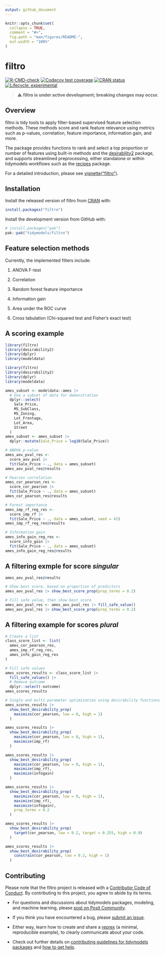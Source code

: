 ```yaml
---
output: github_document
---
```


<!-- README.md is generated from README.Rmd. Please edit that file -->

```r
knitr::opts_chunk$set(
  collapse = TRUE,
  comment = "#>",
  fig.path = "man/figures/README-",
  out.width = "100%"
)
```

# filtro

<!-- badges: start -->
[![R-CMD-check](https://github.com/tidymodels/filtro/actions/workflows/R-CMD-check.yaml/badge.svg)](https://github.com/tidymodels/filtro/actions/workflows/R-CMD-check.yaml)
[![Codecov test coverage](https://codecov.io/gh/tidymodels/filtro/graph/badge.svg)](https://app.codecov.io/gh/tidymodels/filtro)
[![CRAN status](https://www.r-pkg.org/badges/version/filtro)](https://CRAN.R-project.org/package=filtro)
[![Lifecycle: experimental](https://img.shields.io/badge/lifecycle-experimental-orange.svg)](https://lifecycle.r-lib.org/articles/stages.html#experimental)
<!-- badges: end -->

> ⚠️ **filtro is under active development; breaking changes may occur.**

## Overview

filtro is tidy tools to apply filter-based supervised feature
selection methods. These methods score and rank feature relevance
using metrics such as p-values, correlation, feature importance, information gain, 
and more.

The package provides functions to rank and select a top proportion or number 
of features using built-in methods and the
[desirability2](https://desirability2.tidymodels.org) package, and 
supports streamlined preprocessing, either standalone or within tidymodels
workflows such as the [recipes](https://recipes.tidymodels.org) package. 

For a detailed introduction, please see [vignette("filtro")](https://filtro.tidymodels.org/dev/articles/filtro.html). 

## Installation

Install the released version of filtro from [CRAN](https://CRAN.R-project.org) with:

``` r
install.packages("filtro")
```

Install the development version from GitHub with:

``` r
# install.packages("pak")
pak::pak("tidymodels/filtro")
```

## Feature selection methods

Currently, the implemented filters include:

1. ANOVA F-test 

2. Correlation

3. Random forest feature importance 

4. Information gain

5. Area under the ROC curve 

6. Cross tabulation (Chi-squared test and Fisher's exact test) 

## A scoring example

```r
library(filtro)
library(desirability2)
library(dplyr)
library(modeldata)
```

```r
library(filtro)
library(desirability2)
library(dplyr)
library(modeldata)
```

```r
ames_subset <- modeldata::ames |>
  # Use a subset of data for demonstration
  dplyr::select(
    Sale_Price,
    MS_SubClass,
    MS_Zoning,
    Lot_Frontage,
    Lot_Area,
    Street
  )
ames_subset <- ames_subset |>
  dplyr::mutate(Sale_Price = log10(Sale_Price))
```

```r
# ANOVA p-value
ames_aov_pval_res <-
  score_aov_pval |>
  fit(Sale_Price ~ ., data = ames_subset)
ames_aov_pval_res@results
```

```r
# Pearson correlation
ames_cor_pearson_res <-
  score_cor_pearson |>
  fit(Sale_Price ~ ., data = ames_subset)
ames_cor_pearson_res@results
```

```r
# Forest importance
ames_imp_rf_reg_res <-
  score_imp_rf |>
  fit(Sale_Price ~ ., data = ames_subset, seed = 42)
ames_imp_rf_reg_res@results
```

```r
# Information gain
ames_info_gain_reg_res <-
  score_info_gain |>
  fit(Sale_Price ~ ., data = ames_subset)
ames_info_gain_reg_res@results
```

## A filtering exmple for score *singular* 

```r
ames_aov_pval_res@results
```

```r
# Show best score, based on proportion of predictors
ames_aov_pval_res |> show_best_score_prop(prop_terms = 0.2)
```

```r
# Fill safe value, then show best score 
ames_aov_pval_res <- ames_aov_pval_res |> fill_safe_value()
ames_aov_pval_res |> show_best_score_prop(prop_terms = 0.2)
```

## A filtering example for scores *plural* 

```r
# Create a list
class_score_list <- list(
  ames_cor_pearson_res,
  ames_imp_rf_reg_res,
  ames_info_gain_reg_res
)
```

```r
# Fill safe values
ames_scores_results <- class_score_list |>
  fill_safe_values() |>
  # Remove outcome
  dplyr::select(-outcome)
ames_scores_results
```

```r
# Single and multi-parameter optimization using desirability functions
ames_scores_results |>
  show_best_desirability_prop(
    maximize(cor_pearson, low = 0, high = 1)
  )

ames_scores_results |>
  show_best_desirability_prop(
    maximize(cor_pearson, low = 0, high = 1),
    maximize(imp_rf)
  )

ames_scores_results |>
  show_best_desirability_prop(
    maximize(cor_pearson, low = 0, high = 1),
    maximize(imp_rf),
    maximize(infogain)
  )

ames_scores_results |>
  show_best_desirability_prop(
    maximize(cor_pearson, low = 0, high = 1),
    maximize(imp_rf),
    maximize(infogain),
    prop_terms = 0.2
  )

ames_scores_results |>
  show_best_desirability_prop(
    target(cor_pearson, low = 0.2, target = 0.255, high = 0.9)
  )

ames_scores_results |>
  show_best_desirability_prop(
    constrain(cor_pearson, low = 0.2, high = 1)
  )
```

## Contributing

Please note that the filtro project is released with a [Contributor Code of Conduct](https://filtro.tidymodels.org/CODE_OF_CONDUCT.html). By contributing to this project, you agree to abide by its terms.

- For questions and discussions about tidymodels packages, modeling, and machine learning, please [post on Posit Community](https://forum.posit.co/new-topic?category_id=15&tags=tidymodels,question).

- If you think you have encountered a bug, please [submit an issue](https://github.com/tidymodels/filtro/issues).

- Either way, learn how to create and share a [reprex](https://reprex.tidyverse.org/articles/articles/learn-reprex.html) (a minimal, reproducible example), to clearly communicate about your code.

- Check out further details on [contributing guidelines for tidymodels packages](https://www.tidymodels.org/contribute/) and [how to get help](https://www.tidymodels.org/help/).